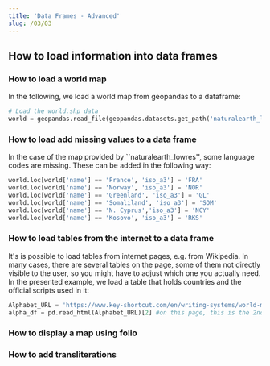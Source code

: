 ```yaml
---
title: 'Data Frames - Advanced'
slug: /03/03
---
```


## How to load information into data frames

### How to load a world map
In the following, we load a world map from geopandas to a dataframe:
```python
# Load the world.shp data 
world = geopandas.read_file(geopandas.datasets.get_path('naturalearth_lowres'))
```
### How to load add missing values to a data frame
In the case of the map provided by ``naturalearth_lowres'', some language codes are missing. 
These can be added in the following way:
```python
world.loc[world['name'] == 'France', 'iso_a3'] = 'FRA'
world.loc[world['name'] == 'Norway', 'iso_a3'] = 'NOR' 
world.loc[world['name'] == 'Greenland', 'iso_a3'] = 'GL'
world.loc[world['name'] == 'Somaliland', 'iso_a3'] = 'SOM'
world.loc[world['name'] == 'N. Cyprus','iso_a3'] = 'NCY'
world.loc[world['name'] == 'Kosovo', 'iso_a3'] = 'RKS'
```
### How to load tables from the internet to a data frame
It's is possible to load tables from internet pages, e.g. from Wikipedia.
In many cases, there are several tables on the page, some of them not directly visible to the user, so you might have to adjust which one you actually need.
In the presented example, we load a table that holds countries and the official scripts used in it:
```python
Alphabet_URL = 'https://www.key-shortcut.com/en/writing-systems/world-map-of-alphabets-scripts'
alpha_df = pd.read_html(Alphabet_URL)[2] #on this page, this is the 2nd table
```

### How to display a map using folio

### How to add transliterations 

### 


